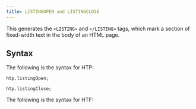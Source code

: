 ```yaml
---
title: LISTINGOPEN and LISTINGCLOSE
---
```


This generates the `<LISTING>` and `</LISTING>` tags, which mark a section of fixed-width text in the body of an HTML page.

## Syntax

The following is the syntax for HTP:
```
htp.listingOpen;

htp.listingClose;
```

The following is the syntax for HTF:
```

```
